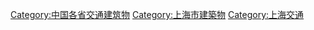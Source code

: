 [[Category:中国各省交通建筑物|Category:中国各省交通建筑物]]
[[Category:上海市建築物|Category:上海市建築物]]
[[Category:上海交通|Category:上海交通]]